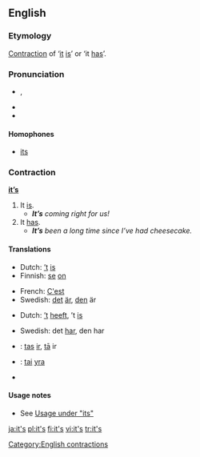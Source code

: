 ==English==

===Etymology===
[[Contraction]] of ‘[[it]] [[is]]’ or ‘it [[has]]’.

===Pronunciation===
* {{IPA|/ɪts/}}, {{SAMPA|/Its/}}
* {{audio|en-us-it's.ogg|Audio (US)}}
* {{rhymes|ɪts}}

====Homophones====
* [[its]]

===Contraction===
'''[[it]][[’s]]'''

# It [[is]].
#* '''''It’s''' coming right for us!''
# It [[has]].
#* '''''It’s''' been a long time since I’ve had cheesecake.''

====Translations====
{{trans-top|it is}}
* Dutch: [[’t]] [[is]]
* Finnish: [[se]] [[on]]
{{trans-mid}}
* French: [[C'est]]
* Swedish: [[det]] [[är]], [[den]] är
{{trans-bottom}}

{{trans-top|it has}}
* Dutch: [[’t]] [[heeft]], ’t [[is]]
{{trans-mid}}
* Swedish: det [[har]], den har
{{trans-bottom}}

{{checktrans-top}}
* {{ttbc|Latvian}}: [[tas]] [[ir]], [[tā]] ir
* {{ttbc|Lithuanian}}: [[tai]] [[yra]]
{{trans-mid}}
* {{ttbc|Swedish}}
{{trans-bottom}}

====Usage notes====
* See [[its#Usage notes|Usage under "its"]]

[[Category:English contractions]]

[[ja:it's]]
[[pl:it's]]
[[fi:it's]]
[[vi:it's]]
[[tr:it's]]